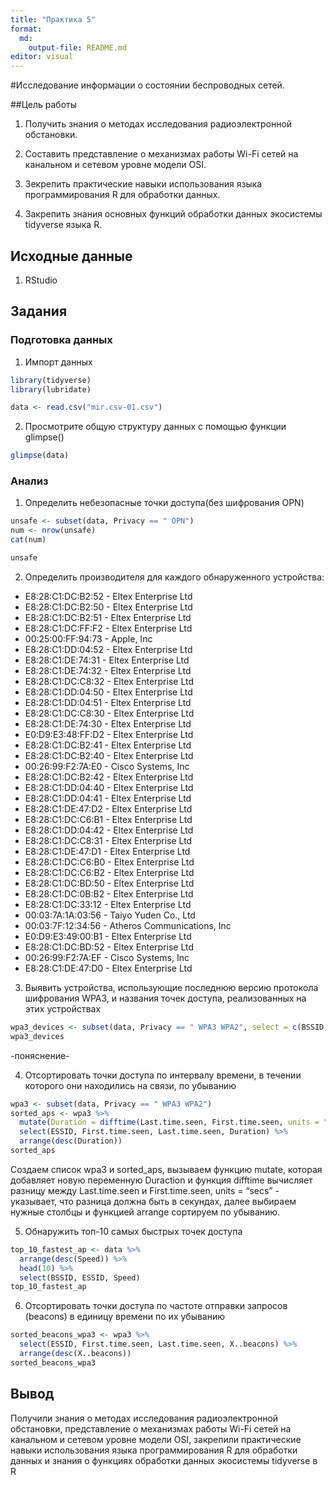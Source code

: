 ```yaml
---
title: "Практика 5"
format: 
  md:
    output-file: README.md
editor: visual
---
```


#Исследование информации о состоянии беспроводных сетей.

##Цель работы

1.  Получить знания о методах исследования радиоэлектронной обстановки.

2.  Составить представление о механизмах работы Wi-Fi сетей на канальном и сетевом уровне модели OSI.

3.  Зекрепить практические навыки использования языка программирования R для обработки данных.

4.  Закрепить знания основных функций обработки данных экосистемы tidyverse языка R.

## Исходные данные

1.  RStudio

## Задания

### Подготовка данных

1.  Импорт данных

```r
library(tidyverse)
library(lubridate)

data <- read.csv("mir.csv-01.csv")
```

2.  Просмотрите общую структуру данных с помощью функции glimpse()

```r
glimpse(data)
```

### Анализ

1.  Определить небезопасные точки доступа(без шифрования OPN)

```r
unsafe <- subset(data, Privacy == " OPN")
num <- nrow(unsafe)
cat(num)
```

```r
unsafe
```

2.  Определить производителя для каждого обнаруженного устройства:

-   E8:28:C1:DC:B2:52 - Eltex Enterprise Ltd
-   E8:28:C1:DC:B2:50 - Eltex Enterprise Ltd
-   E8:28:C1:DC:B2:51 - Eltex Enterprise Ltd
-   E8:28:C1:DC:FF:F2 - Eltex Enterprise Ltd
-   00:25:00:FF:94:73 - Apple, Inc
-   E8:28:C1:DD:04:52 - Eltex Enterprise Ltd
-   E8:28:C1:DE:74:31 - Eltex Enterprise Ltd
-   E8:28:C1:DE:74:32 - Eltex Enterprise Ltd
-   E8:28:C1:DC:C8:32 - Eltex Enterprise Ltd
-   E8:28:C1:DD:04:50 - Eltex Enterprise Ltd
-   E8:28:C1:DD:04:51 - Eltex Enterprise Ltd
-   E8:28:C1:DC:C8:30 - Eltex Enterprise Ltd
-   E8:28:C1:DE:74:30 - Eltex Enterprise Ltd
-   E0:D9:E3:48:FF:D2 - Eltex Enterprise Ltd
-   E8:28:C1:DC:B2:41 - Eltex Enterprise Ltd
-   E8:28:C1:DC:B2:40 - Eltex Enterprise Ltd
-   00:26:99:F2:7A:E0 - Cisco Systems, Inc
-   E8:28:C1:DC:B2:42 - Eltex Enterprise Ltd
-   E8:28:C1:DD:04:40 - Eltex Enterprise Ltd
-   E8:28:C1:DD:04:41 - Eltex Enterprise Ltd
-   E8:28:C1:DE:47:D2 - Eltex Enterprise Ltd
-   E8:28:C1:DC:C6:B1 - Eltex Enterprise Ltd
-   E8:28:C1:DD:04:42 - Eltex Enterprise Ltd
-   E8:28:C1:DC:C8:31 - Eltex Enterprise Ltd
-   E8:28:C1:DE:47:D1 - Eltex Enterprise Ltd
-   E8:28:C1:DC:C6:B0 - Eltex Enterprise Ltd
-   E8:28:C1:DC:C6:B2 - Eltex Enterprise Ltd
-   E8:28:C1:DC:BD:50 - Eltex Enterprise Ltd
-   E8:28:C1:DC:0B:B2 - Eltex Enterprise Ltd
-   E8:28:C1:DC:33:12 - Eltex Enterprise Ltd
-   00:03:7A:1A:03:56 - Taiyo Yuden Co., Ltd
-   00:03:7F:12:34:56 - Atheros Communications, Inc
-   E0:D9:E3:49:00:B1 - Eltex Enterprise Ltd
-   E8:28:C1:DC:BD:52 - Eltex Enterprise Ltd
-   00:26:99:F2:7A:EF - Cisco Systems, Inc
-   E8:28:C1:DE:47:D0 - Eltex Enterprise Ltd

3.  Выявить устройства, использующие последнюю версию протокола шифрования WPA3, и названия точек доступа, реализованных на этих устройствах

```r
wpa3_devices <- subset(data, Privacy == " WPA3 WPA2", select = c(BSSID, ESSID, Privacy))
wpa3_devices
```

-поняснение-

4.  Отсортировать точки доступа по интервалу времени, в течении которого они находились на связи, по убыванию

```r
wpa3 <- subset(data, Privacy == " WPA3 WPA2")
sorted_aps <- wpa3 %>%
  mutate(Duration = difftime(Last.time.seen, First.time.seen, units = "secs")) %>%
  select(ESSID, First.time.seen, Last.time.seen, Duration) %>%
  arrange(desc(Duration))
sorted_aps
```

Создаем список wpa3 и sorted_aps, вызываем функцию mutate, которая добавляет новую переменную Duraction и функция difftime вычисляет разницу между Last.time.seen и First.time.seen, units = "secs" - указывает, что разница должна быть в секундах, далее выбираем нужные столбцы и функцией arrange сортируем по убыванию.

5.  Обнаружить топ-10 самых быстрых точек доступа

```r
top_10_fastest_ap <- data %>% 
  arrange(desc(Speed)) %>% 
  head(10) %>%
  select(BSSID, ESSID, Speed)
top_10_fastest_ap
```

6.  Отсортировать точки доступа по частоте отправки запросов (beacons) в единицу времени по их убыванию

```r
sorted_beacons_wpa3 <- wpa3 %>% 
  select(ESSID, First.time.seen, Last.time.seen, X..beacons) %>% 
  arrange(desc(X..beacons)) 
sorted_beacons_wpa3 
```

## Вывод

Получили знания о методах исследования радиоэлектронной обстановки, представление о механизмах работы Wi-Fi сетей на канальном и сетевом уровне модели OSI, закрепили практические навыки использования языка программирования R для обработки данных и знания о функциях обработки данных экосистемы tidyverse в R
